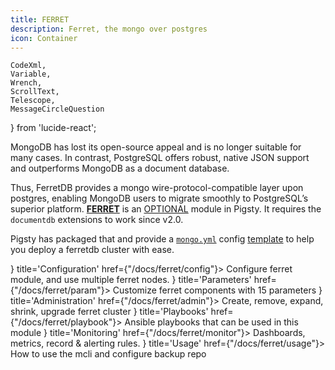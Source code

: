 ```yaml
---
title: FERRET
description: Ferret, the mongo over postgres
icon: Container
---
```




    CodeXml,
    Variable,
    Wrench,
    ScrollText,
    Telescope,
    MessageCircleQuestion
} from 'lucide-react';

MongoDB has lost its open-source appeal and is no longer suitable for many cases.
In contrast, PostgreSQL offers robust, native JSON support and outperforms MongoDB as a document database.

Thus, FerretDB provides a mongo wire-protocol-compatible layer upon postgres, enabling MongoDB users to migrate smoothly to PostgreSQL’s superior platform.
[**FERRET**](/docs/ferret) is an <a href="/docs/intro/modules#extra-modules"><span className="text-emerald-500 font-black">OPTIONAL</span></a> module in Pigsty.
It requires the `documentdb` extensions to work since v2.0.

Pigsty has packaged that and provide a [`mongo.yml`](https://github.com/pgsty/pigsty/blob/main/conf/mongo.yml) config [template](/docs/config/template) to help you deploy a ferretdb cluster with ease.



<Cards>
    <Card icon={<CodeXml className="text-sky-700"/>} title='Configuration' href={"/docs/ferret/config"}>
        Configure ferret module, and use multiple ferret nodes.
    </Card>
    <Card icon={<Variable className="text-amber-500"/>} title='Parameters' href={"/docs/ferret/param"}>
        Customize ferret components with 15 parameters
    </Card>
    <Card icon={<Wrench className={"text-violet-500"}/>} title='Administration' href={"/docs/ferret/admin"}>
        Create, remove, expand, shrink, upgrade ferret cluster
    </Card>
    <Card icon={<ScrollText className="text-blue-400"/>} title='Playbooks' href={"/docs/ferret/playbook"}>
        Ansible playbooks that can be used in this module
    </Card>
    <Card icon={<Telescope className="text-orange-600"/>} title='Monitoring' href={"/docs/ferret/monitor"}>
        Dashboards, metrics, record & alerting rules.
    </Card>
    <Card icon={<MessageCircleQuestion className="text-emerald-600"/>} title='Usage' href={"/docs/ferret/usage"}>
        How to use the mcli and configure backup repo
    </Card>
</Cards>
